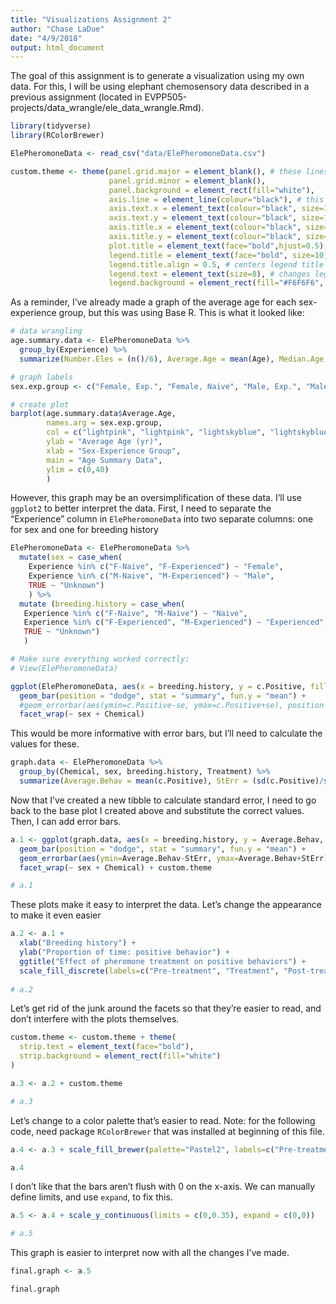 ```yaml
---
title: "Visualizations Assignment 2"
author: "Chase LaDue"
date: "4/9/2018"
output: html_document
---
```


The goal of this assignment is to generate a visualization using my own data. For this, I will be using elephant chemosensory data described in a previous assignment (located in EVPP505-projects/data_wrangle/ele_data_wrangle.Rmd).

```r
library(tidyverse)
library(RColorBrewer)
```

```r
ElePheromoneData <- read_csv("data/ElePheromoneData.csv")
```

```r
custom.theme <- theme(panel.grid.major = element_blank(), # these lines gets rid of distracting grid in background
                      panel.grid.minor = element_blank(),
                      panel.background = element_rect(fill="white"),
                      axis.line = element_line(colour="black"), # this changes axes lines to black
                      axis.text.x = element_text(colour="black", size=10), # changes axes text (numbers)
                      axis.text.y = element_text(colour="black", size=10),
                      axis.title.x = element_text(colour="black", size=12, face="bold"), # changes axes labels
                      axis.title.y = element_text(colour="black", size=12, face="bold"),
                      plot.title = element_text(face="bold",hjust=0.5), # centers plot title
                      legend.title = element_text(face="bold", size=10), # changes legend title text
                      legend.title.align = 0.5, # centers legend title
                      legend.text = element_text(size=8), # changes legend text
                      legend.background = element_rect(fill="#F6F6F6", colour = "black")) # adds background and border to legend
```


As a reminder, I've already made a graph of the average age for each sex-experience group, but this was using Base R. This is what it looked like:

```r

# data wrangling
age.summary.data <- ElePheromoneData %>% 
  group_by(Experience) %>% 
  summarize(Number.Eles = (n()/6), Average.Age = mean(Age), Median.Age = median(Age))

# graph labels
sex.exp.group <- c("Female, Exp.", "Female, Naive", "Male, Exp.", "Male, Naive")

# create plot
barplot(age.summary.data$Average.Age, 
        names.arg = sex.exp.group, 
        col = c("lightpink", "lightpink", "lightskyblue", "lightskyblue"), 
        ylab = "Average Age (yr)", 
        xlab = "Sex-Experience Group", 
        main = "Age Summary Data",
        ylim = c(0,40)
        )
```

However, this graph may be an oversimplification of these data. I'll use `ggplot2` to better interpret the data. First, I need to separate the "Experience" column in `ElePheromoneData` into two separate columns: one for sex and one for breeding history

```r

ElePheromoneData <- ElePheromoneData %>% 
  mutate(sex = case_when(
    Experience %in% c("F-Naive", "F-Experienced") ~ "Female",
    Experience %in% c("M-Naive", "M-Experienced") ~ "Male",
    TRUE ~ "Unknown")
    ) %>% 
  mutate (breeding.history = case_when(
   Experience %in% c("F-Naive", "M-Naive") ~ "Naive",
   Experience %in% c("F-Experienced", "M-Experienced") ~ "Experienced",
   TRUE ~ "Unknown")
   )

# Make sure everything worked correctly:
# View(ElePheromoneData)

```

```r
ggplot(ElePheromoneData, aes(x = breeding.history, y = c.Positive, fill = Treatment)) +
  geom_bar(position = "dodge", stat = "summary", fun.y = "mean") +
  #geom_errorbar(aes(ymin=c.Positive-se, ymax=c.Positive+se), position = "dodge") +
  facet_wrap(~ sex + Chemical)
```

This would be more informative with error bars, but I'll need to calculate the values for these.

```r

graph.data <- ElePheromoneData %>% 
  group_by(Chemical, sex, breeding.history, Treatment) %>% 
  summarize(Average.Behav = mean(c.Positive), StErr = (sd(c.Positive)/sqrt(n())))

```

Now that I've created a new tibble to calculate standard error, I need to go back to the base plot I created above and substitute the correct values. Then, I can add error bars.

```r
a.1 <- ggplot(graph.data, aes(x = breeding.history, y = Average.Behav, fill = Treatment)) +
  geom_bar(position = "dodge", stat = "summary", fun.y = "mean") +
  geom_errorbar(aes(ymin=Average.Behav-StErr, ymax=Average.Behav+StErr), position = position_dodge(0.9), width = 0.2) +
  facet_wrap(~ sex + Chemical) + custom.theme

# a.1
```

These plots make it easy to interpret the data. Let's change the appearance to make it even easier

```r
a.2 <- a.1 + 
  xlab("Breeding history") +
  ylab("Proportion of time: positive behavior") +
  ggtitle("Effect of pheromone treatment on positive behaviors") +
  scale_fill_discrete(labels=c("Pre-treatment", "Treatment", "Post-treatment"), name = "Experimental phase")
  
# a.2
```

Let's get rid of the junk around the facets so that they're easier to read, and don't interfere with the plots themselves.

```r

custom.theme <- custom.theme + theme(
  strip.text = element_text(face="bold"),
  strip.background = element_rect(fill="white")
)

a.3 <- a.2 + custom.theme

# a.3

```

Let's change to a color palette that's easier to read. Note: for the following code, need package `RColorBrewer` that was installed at beginning of this file.

```r

a.4 <- a.3 + scale_fill_brewer(palette="Pastel2", labels=c("Pre-treatment", "Treatment", "Post-treatment"), name = "Experimental phase")

a.4

```

I don't like that the bars aren't flush with 0 on the x-axis. We can manually define limits, and use `expand`, to fix this.

```r
a.5 <- a.4 + scale_y_continuous(limits = c(0,0.35), expand = c(0,0))

# a.5
```


This graph is easier to interpret now with all the changes I've made.
```r
final.graph <- a.5

final.graph
```

